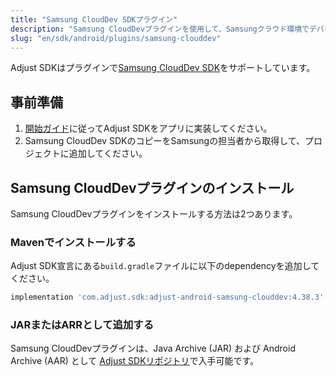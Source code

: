 ```yaml
---
title: "Samsung CloudDev SDKプラグイン"
description: "Samsung CloudDevプラグインを使用して、Samsungクラウド環境でデバイス情報を読み取ります。"
slug: "en/sdk/android/plugins/samsung-clouddev"
---
```

Adjust SDKはプラグインで[Samsung CloudDev SDK](https://developer.samsung.com/instant-plays/samsung-clouddev-sdk/get-started.html)をサポートしています。

事前準備
----

1. [開始ガイド](/en/sdk/android)に従ってAdjust SDKをアプリに実装してください。
2. Samsung CloudDev SDKのコピーをSamsungの担当者から取得して、プロジェクトに追加してください。

Samsung CloudDevプラグインのインストール
----------------------------

Samsung CloudDevプラグインをインストールする方法は2つあります。

### Mavenでインストールする

Adjust SDK宣言にある`build.gradle`ファイルに以下のdependencyを追加してください。

```groovy
implementation 'com.adjust.sdk:adjust-android-samsung-clouddev:4.38.3'
```

### JARまたはARRとして追加する

Samsung CloudDevプラグインは、Java Archive \(JAR\) および Android Archive \(AAR\) として [Adjust SDKリポジトリ](https://github.com/adjust/android_sdk/releases/latest)で入手可能です。

